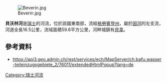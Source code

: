 {{Coord|46.54791|N|9.89977|E|display=title}}
[[Image:Beverin.jpg|right]]

'''貝沃林河'''是[[瑞士|瑞士]]的河流，位於該國東南部，流經[[格勞賓登州|格勞賓登州]]，屬於[[因河|因河]]的左支流，河道全長16.5公里，流域面積59.6平方公里，河畔城鎮有[[貝韋|貝韋]]。

==參考資料==
* https://api3.geo.admin.ch/rest/services/ech/MapServer/ch.bafu.wasser-teileinzugsgebiete_2/76011/extendedHtmlPopup?lang=de {{Wayback|url=https://api3.geo.admin.ch/rest/services/ech/MapServer/ch.bafu.wasser-teileinzugsgebiete_2/76011/extendedHtmlPopup?lang=de |date=20170826193705 }}

{{Switzerland-geo-stub}}
[[Category:瑞士河流|Category:瑞士河流]]